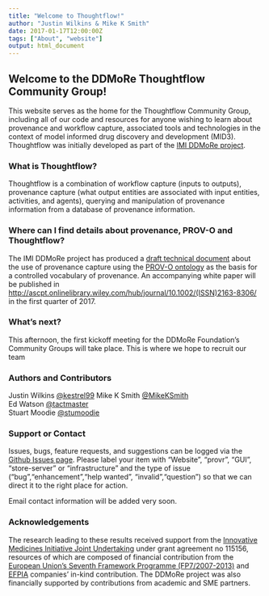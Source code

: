 ```yaml
---
title: "Welcome to Thoughtflow!"
author: "Justin Wilkins & Mike K Smith"
date: 2017-01-17T12:00:00Z
tags: ["About", "website"]
output: html_document
---
```

## Welcome to the DDMoRe Thoughtflow Community Group!
This website serves as the home for the Thoughtflow Community Group, including 
all of our code and resources for anyone wishing to learn
about provenance and workflow capture, associated tools and 
technologies in the context of model informed drug discovery
and development (MID3). Thoughtflow was initially developed as part
of the [IMI DDMoRe project](http://ddmore.eu/product/pharmacometric-workflow).

### What is Thoughtflow?
Thoughtflow is a combination of workflow capture (inputs to outputs), 
provenance capture (what output entities are associated with input entities,
activities, and agents), querying and manipulation of provenance information 
from a database of provenance information.

### Where can I find details about provenance, PROV-O and Thoughtflow?
The IMI DDMoRe project has produced a [draft technical document](Capturing_Pharmacometrics_Workflow_Concepts_with_PROV-O_311016.pdf) about the use of provenance capture
using the [PROV-O ontology](https://www.w3.org/TR/prov-o/) as the basis for 
a controlled vocabulary of provenance. An accompanying white paper will be published in
[http://ascpt.onlinelibrary.wiley.com/hub/journal/10.1002/(ISSN)2163-8306/](Clinical Pharmacology & Therapeutics: Pharmacometrics & Systems Pharmacology) in the first quarter of 2017.

### What's next?
This afternoon, the first kickoff meeting for the DDMoRe Foundation's Community Groups 
will take place. This is where we hope to recruit our team 

### Authors and Contributors
Justin Wilkins [@kestrel99](https://github.com/kestrel99)
Mike K Smith [@MikeKSmith](https://github.com/MikeKSmith)  
Ed Watson [@tactmaster](https://github.com/tactmaster)  
Stuart Moodie [@stumoodie](https://github.com/stumoodie)

### Support or Contact
Issues, bugs, feature requests, and suggestions can be logged via 
the [Github Issues page](https://github.com/DDMoReThoughtflow/website/issues).
Please label your item with "Website", "provr", "GUI", "store-server" or 
"infrastructure" and the type of issue ("bug","enhancement","help wanted",
"invalid","question") so that we can direct it to the right place for action.  

Email contact information will be added very soon.

### Acknowledgements
The research leading to these results received support from the [Innovative Medicines Initiative Joint Undertaking](http://www.imi.europa.eu/) under grant agreement no 115156, resources of which are composed of financial contribution from the [European Union's Seventh Framework Programme (FP7/2007-2013)](https://ec.europa.eu/research/fp7/index_en.cfm) and [EFPIA](https://www.efpia.eu) companies' in-kind contribution. The DDMoRe project was also financially supported by contributions from academic and SME partners.
